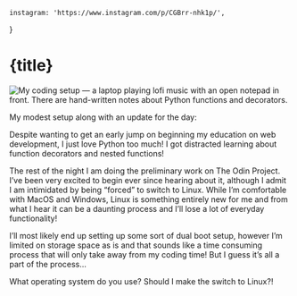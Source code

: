     instagram: 'https://www.instagram.com/p/CGBrr-nhk1p/',
}

# {title}

![My coding setup — a laptop playing lofi music with an open notepad in front. There are hand-written notes about Python functions and decorators.](https://images.devlin.workers.dev/IMG_2461.jpeg)

My modest setup along with an update for the day:

Despite wanting to get an early jump on beginning my education on web development, I just love Python too much! I got distracted learning about function decorators and nested functions!

The rest of the night I am doing the preliminary work on The Odin Project. I’ve been very excited to begin ever since hearing about it, although I admit I am intimidated by being “forced” to switch to Linux. While I’m comfortable with MacOS and Windows, Linux is something entirely new for me and from what I hear it can be a daunting process and I’ll lose a lot of everyday functionality!

I’ll most likely end up setting up some sort of dual boot setup, however I’m limited on storage space as is and that sounds like a time consuming process that will only take away from my coding time! But I guess it’s all a part of the process…

What operating system do you use? Should I make the switch to Linux?!
